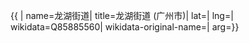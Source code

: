{{ {{{1|PRC admin/showdata}}}|
name=龙湖街道|
title=龙湖街道 (广州市)|
lat=|
lng=|
wikidata=Q85885560|
wikidata-original-name=|
arg={{{arg|}}}}}